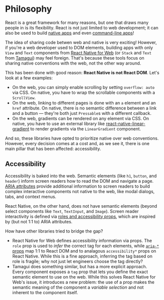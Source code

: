 # Philosophy

React is a great framework for many reasons, but one that draws many people in is its flexibility. React is not just limited to web development; it can also be used to build [native apps](https://reactnative.dev/) and even [command-line apps](https://github.com/vadimdemedes/ink)!

The idea of sharing code betwen web and native is very exciting! However, if you're a web developer used to DOM elements, building apps with only `View` and `Text` components from [React Native for Web](https://necolas.github.io/react-native-web/) (or `Stack` and `Text` from [Tamagui](https://tamagui.dev/)) may feel foreign. That's because these tools focus on sharing native conventions with the web, not the other way around.

This has been done with good reason: **React Native is not React DOM**. Let's look at a few examples:

- On the web, you can simply enable scrolling by setting `overflow: auto` via CSS. On native, you have to wrap the scrollable components with a `ScrollView`.
- On the web, linking to different pages is done with an `a` element and an `href` attribute. On native, there is no semantic difference between a link and a button — they're both just `Pressable`s with a different callback.
- On the web, gradients can be rendered on any element via CSS. On native, you have to use an external library like [react-native-linear-gradient](https://github.com/react-native-linear-gradient/react-native-linear-gradient) to render gradients via the `LinearGradient` component.

And so, these libraries have opted to prioritize native over web conventions. However, every decision comes at a cost and, as we see it, there is one main pillar that has been affected: accessibility.

## Accessibility

Accessibility is baked into the web. Semantic elements (like `h1`, `button`, and `header`) inform screen readers how to read the DOM and navigate a page. [ARIA attributes](https://developer.mozilla.org/en-US/docs/Web/Accessibility/ARIA/Attributes) provide additional information to screen readers to build complex interactive components not native to the web, like modal dialogs, tabs, and context menus.

React Native, on the other hand, does not have semantic elements (beyond select components like `Text`, `TextInput`, and `Image`). Screen reader interactivity is defined via [roles and accessibility props](https://reactnative.dev/docs/accessibility), which are inspired by (but not 1:1 to) ARIA attributes.

How have other libraries tried to bridge the gap?

- React Native for Web defines accessibility information via props. The `role` prop is used to _infer_ the correct tag for each elements, while [`aria-*` props](https://necolas.github.io/react-native-web/docs/accessibility/) map 1:1 to React DOM and to analagous `accessibility*` props on React Native. While this is a fine approach, inferring the tag based on role is fragile; why not just let engineers choose the tag directly?
- Tamagui does something similar, but has a more explicit approach. Every component exposes a `tag` prop that lets you define the exact semantic element to use on the web. While this solves React Native for Web's issue, it introduces a new problem: the use of a prop makes the semantic meaning of the component a _variable selection_ and not inherent to the component itself.

